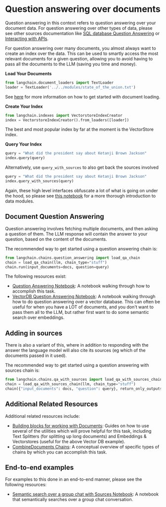# Question answering over documents

Question answering in this context refers to question answering over your document data.
For question answering over other types of data, please see other sources documentation like [SQL database Question Answering](/docs/use_cases/tabular.html) or [Interacting with APIs](/docs/use_cases/apis.html).

For question answering over many documents, you almost always want to create an index over the data.
This can be used to smartly access the most relevant documents for a given question, allowing you to avoid having to pass all the documents to the LLM (saving you time and money).

**Load Your Documents**

```python
from langchain.document_loaders import TextLoader
loader = TextLoader('../../modules/state_of_the_union.txt')
```

See [here](/docs/modules/data_connection/document_loaders/) for more information on how to get started with document loading.

**Create Your Index**

```python
from langchain.indexes import VectorstoreIndexCreator
index = VectorstoreIndexCreator().from_loaders([loader])
```

The best and most popular index by far at the moment is the VectorStore index.

**Query Your Index**

```python
query = "What did the president say about Ketanji Brown Jackson"
index.query(query)
```

Alternatively, use `query_with_sources` to also get back the sources involved

```python
query = "What did the president say about Ketanji Brown Jackson"
index.query_with_sources(query)
```

Again, these high level interfaces obfuscate a lot of what is going on under the hood, so please see [this notebook](/docs/modules/data_connection/) for a more thorough introduction to data modules.

## Document Question Answering

Question answering involves fetching multiple documents, and then asking a question of them.
The LLM response will contain the answer to your question, based on the content of the documents.

The recommended way to get started using a question answering chain is:

```python
from langchain.chains.question_answering import load_qa_chain
chain = load_qa_chain(llm, chain_type="stuff")
chain.run(input_documents=docs, question=query)
```

The following resources exist:

- [Question Answering Notebook](/docs/modules/chains/additional/question_answering.html): A notebook walking through how to accomplish this task.
- [VectorDB Question Answering Notebook](/docs/modules/chains/popular/vector_db_qa.html): A notebook walking through how to do question answering over a vector database. This can often be useful for when you have a LOT of documents, and you don't want to pass them all to the LLM, but rather first want to do some semantic search over embeddings.

## Adding in sources

There is also a variant of this, where in addition to responding with the answer the language model will also cite its sources (eg which of the documents passed in it used).

The recommended way to get started using a question answering with sources chain is:

```python
from langchain.chains.qa_with_sources import load_qa_with_sources_chain
chain = load_qa_with_sources_chain(llm, chain_type="stuff")
chain({"input_documents": docs, "question": query}, return_only_outputs=True)
```

## Additional Related Resources

Additional related resources include:

- [Building blocks for working with Documents](/docs/modules/data_connection/): Guides on how to use several of the utilities which will prove helpful for this task, including Text Splitters (for splitting up long documents) and Embeddings & Vectorstores (useful for the above Vector DB example).
- [CombineDocuments Chains](/docs/modules/chains/documents/): A conceptual overview of specific types of chains by which you can accomplish this task.

## End-to-end examples

For examples to this done in an end-to-end manner, please see the following resources:

- [Semantic search over a group chat with Sources Notebook](/docs/use_cases/question_answering/semantic-search-over-chat.html): A notebook that semantically searches over a group chat conversation.
